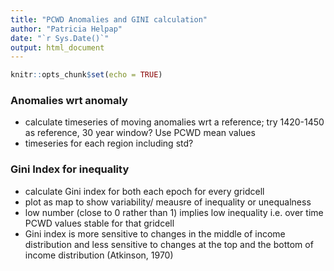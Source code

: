 ```yaml
---
title: "PCWD Anomalies and GINI calculation"
author: "Patricia Helpap"
date: "`r Sys.Date()`"
output: html_document
---
```


```r
knitr::opts_chunk$set(echo = TRUE)
```

### Anomalies wrt anomaly

- calculate timeseries of moving anomalies wrt a reference; try 1420-1450 as reference, 30 year window? Use PCWD mean values
- timeseries for each region including std? 



### Gini Index for inequality

- calculate Gini index for both each epoch for every gridcell
- plot as map to show variability/ meausre of inequality or unequalness
- low number (close to 0 rather than 1) implies low inequality i.e. over time PCWD values stable for that gridcell
- Gini index is more sensitive to changes in the middle of income distribution and less sensitive to changes at the top and the bottom of income distribution (Atkinson, 1970)

